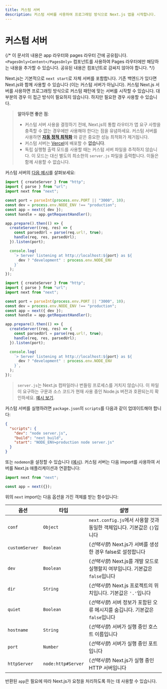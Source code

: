 ```yaml
---
title: 커스텀 서버
description: 커스텀 서버를 사용하여 프로그래밍 방식으로 Next.js 앱을 시작합니다.
---
```


# 커스텀 서버

{/* 이 문서의 내용은 app 라우터와 pages 라우터 간에 공유됩니다. `<PagesOnly>Content</PagesOnly>` 컴포넌트를 사용하여 Pages 라우터에만 해당하는 내용을 추가할 수 있습니다. 공유된 내용은 컴포넌트로 감싸지 않아야 합니다. */}

Next.js는 기본적으로 `next start`로 자체 서버를 포함합니다. 기존 백엔드가 있다면 Next.js와 함께 사용할 수 있습니다 (이는 커스텀 서버가 아닙니다). 커스텀 Next.js 서버를 사용하면 프로그래밍 방식으로 커스텀 패턴에 맞는 서버를 시작할 수 있습니다. 대부분의 경우 이 접근 방식이 필요하지 않습니다. 하지만 필요한 경우 사용할 수 있습니다.

> **알아두면 좋은 점**:
>
> - 커스텀 서버 사용을 결정하기 전에, Next.js의 통합 라우터가 앱 요구 사항을 충족할 수 없는 경우에만 사용해야 한다는 점을 유념하세요. 커스텀 서버를 사용하면 **[자동 정적 최적화](/docs/pages/building-your-application/rendering/automatic-static-optimization)** 와 같은 중요한 성능 최적화가 제거됩니다.
> - 커스텀 서버는 [Vercel](https://vercel.com/frameworks/nextjs)에 배포할 수 **없습니다**.
> - 독립 실행형 출력 모드를 사용할 때는 커스텀 서버 파일을 추적하지 않습니다. 이 모드는 대신 별도의 최소한의 `server.js` 파일을 출력합니다. 이들은 함께 사용할 수 없습니다.

커스텀 서버의 [다음 예시](https://github.com/vercel/next.js/tree/canary/examples/custom-server)를 살펴보세요:

```ts filename="server.ts" switcher
import { createServer } from "http";
import { parse } from "url";
import next from "next";

const port = parseInt(process.env.PORT || "3000", 10);
const dev = process.env.NODE_ENV !== "production";
const app = next({ dev });
const handle = app.getRequestHandler();

app.prepare().then(() => {
  createServer((req, res) => {
    const parsedUrl = parse(req.url!, true);
    handle(req, res, parsedUrl);
  }).listen(port);

  console.log(
    `> Server listening at http://localhost:${port} as ${
      dev ? "development" : process.env.NODE_ENV
    }`
  );
});
```

```js filename="server.js" switcher
import { createServer } from "http";
import { parse } from "url";
import next from "next";

const port = parseInt(process.env.PORT || "3000", 10);
const dev = process.env.NODE_ENV !== "production";
const app = next({ dev });
const handle = app.getRequestHandler();

app.prepare().then(() => {
  createServer((req, res) => {
    const parsedUrl = parse(req.url!, true);
    handle(req, res, parsedUrl);
  }).listen(port);

  console.log(
    `> Server listening at http://localhost:${port} as ${
      dev ? "development" : process.env.NODE_ENV
    }`,
  );
});
```

> `server.js`는 Next.js 컴파일러나 번들링 프로세스를 거치지 않습니다. 이 파일이 요구하는 구문과 소스 코드가 현재 사용 중인 Node.js 버전과 호환되는지 확인하세요. [예시 보기](https://github.com/vercel/next.js/tree/canary/examples/custom-server).

커스텀 서버를 실행하려면 `package.json`의 `scripts`를 다음과 같이 업데이트해야 합니다:

```json filename="package.json"
{
  "scripts": {
    "dev": "node server.js",
    "build": "next build",
    "start": "NODE_ENV=production node server.js"
  }
}
```

또는 `nodemon`을 설정할 수 있습니다 ([예시](https://github.com/vercel/next.js/tree/canary/examples/custom-server)). 커스텀 서버는 다음 import를 사용하여 서버를 Next.js 애플리케이션과 연결합니다:

```js
import next from "next";

const app = next({});
```

위의 `next` import는 다음 옵션을 가진 객체를 받는 함수입니다:

| 옵션           | 타입               | 설명                                                                           |
| -------------- | ------------------ | ------------------------------------------------------------------------------ |
| `conf`         | `Object`           | `next.config.js`에서 사용할 것과 동일한 객체입니다. 기본값은 `{}`입니다        |
| `customServer` | `Boolean`          | (_선택사항_) Next.js가 서버를 생성한 경우 false로 설정합니다                   |
| `dev`          | `Boolean`          | (_선택사항_) Next.js를 개발 모드로 실행할지 여부입니다. 기본값은 `false`입니다 |
| `dir`          | `String`           | (_선택사항_) Next.js 프로젝트의 위치입니다. 기본값은 `'.'`입니다               |
| `quiet`        | `Boolean`          | (_선택사항_) 서버 정보가 포함된 오류 메시지를 숨깁니다. 기본값은 `false`입니다 |
| `hostname`     | `String`           | (_선택사항_) 서버가 실행 중인 호스트 이름입니다                                |
| `port`         | `Number`           | (_선택사항_) 서버가 실행 중인 포트입니다                                       |
| `httpServer`   | `node:http#Server` | (_선택사항_) Next.js가 실행 중인 HTTP 서버입니다                               |

반환된 `app`은 필요에 따라 Next.js가 요청을 처리하도록 하는 데 사용할 수 있습니다.
